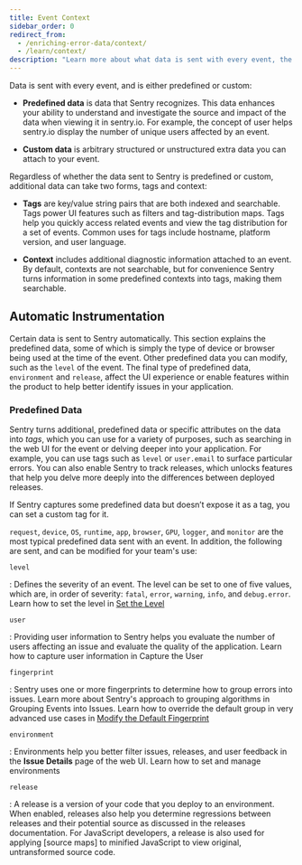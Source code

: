 ```yaml
---
title: Event Context
sidebar_order: 0
redirect_from:
  - /enriching-error-data/context/
  - /learn/context/
description: "Learn more about what data is sent with every event, the form the data can take, and how you can modify the defaults."
---
```


Data is sent with every event, and is either predefined or custom:

- **Predefined data** is data that Sentry recognizes. This data enhances your ability to understand and investigate the source and impact of the data when viewing it in sentry.io. For example, the concept of user helps sentry.io display the number of unique users affected by an event.

- **Custom data** is arbitrary structured or unstructured extra data you can attach to your event.

Regardless of whether the data sent to Sentry is predefined or custom, additional data can take two forms, tags and context:

- **Tags** are key/value string pairs that are both indexed and searchable. Tags power UI features such as filters and tag-distribution maps. Tags help you quickly access related events and view the tag distribution for a set of events. Common uses for tags include hostname, platform version, and user language.

- **Context** includes additional diagnostic information attached to an event. By default, contexts are not searchable, but for convenience Sentry turns information in some predefined contexts into tags, making them searchable.

## Automatic Instrumentation

Certain data is sent to Sentry automatically. This section explains the predefined data, some of which is simply the type of device or browser being used at the time of the event. Other predefined data you can modify, such as the `level` of the event. The final type of predefined data, `environment` and `release`, affect the UI experience or enable features within the product to help better identify issues in your application.

### Predefined Data

Sentry turns additional, predefined data or specific attributes on the data into _tags_, which you can use for a variety of purposes, such as searching in the web UI for the event or delving deeper into your application. For example, you can use tags such as `level` or `user.email` to surface particular errors. You can also enable Sentry to track <Link to="/workflow/releases/">releases</Link>, which unlocks features that help you delve more deeply into the differences between deployed releases.

If Sentry captures some predefined data but doesn’t expose it as a tag, you can set a custom tag for it.

`request`, `device`, `OS`, `runtime`, `app`, `browser`, `GPU`, `logger`, and `monitor` are the most typical predefined data sent with an event. In addition, the following are sent, and can be modified for your team's use:

`level`

: Defines the severity of an event. The level can be set to one of five values, which are, in order of severity: `fatal`, `error`, `warning`, `info`, and `debug.error`. Learn how to set the level in [Set the Level](#set-the-level)

`user`

: Providing user information to Sentry helps you evaluate the number of users affecting an issue and evaluate the quality of the application. Learn how to capture user information in Capture the User

`fingerprint`

: Sentry uses one or more fingerprints to determine how to group errors into issues. Learn more about Sentry's approach to grouping algorithms in <Link to="/data-management/event-grouping/">Grouping Events into Issues</Link>. Learn how to override the default group in very advanced use cases in [Modify the Default Fingerprint](#modify-the-default-fingerprint)

`environment`

: Environments help you better filter issues, releases, and user feedback in the **Issue Details** page of the web UI. Learn how to set and <Link to="../environments/">manage environments</Link>

`release`

: A release is a version of your code that you deploy to an environment. When enabled, releases also help you determine regressions between releases and their potential source as discussed in the <Link to="/workflow/releases/">releases documentation</Link>. For JavaScript developers, a release is also used for applying [source maps] to minified JavaScript to view original, untransformed source code.
